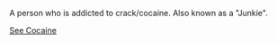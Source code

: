 {{vfd}}

A person who is addicted to crack/cocaine. Also known as a "Junkie". 

[http://en.wikipedia.org/wiki/Cocaine See Cocaine]